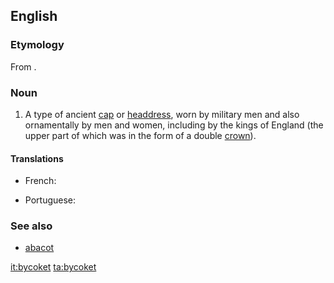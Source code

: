 ==English==

===Etymology===
From {{etyl|fro|en}} {{term|bicoquet|lang=fro}}.

===Noun===
{{en-noun}}

# {{context|obsolete|_|except|_|historical|lang=en}} A type of ancient [[cap]] or [[headdress]], worn by military men and also ornamentally by men and women, including by the kings of England (the upper part of which was in the form of a double [[crown]]).

====Translations====
{{trans-top|type of ancient cap or headdress}}
* French: {{t-|fr|bicoquet|m}}
{{trans-mid}}
* Portuguese: {{t+|pt|abacote|m}}
{{trans-bottom}}

===See also===
* [[abacot]]

[[it:bycoket]]
[[ta:bycoket]]